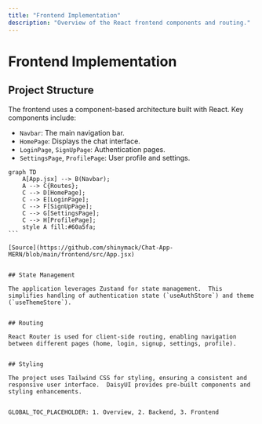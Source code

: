 ```yaml
---
title: "Frontend Implementation"
description: "Overview of the React frontend components and routing."
---
```

# Frontend Implementation

<TOC />

## Project Structure

The frontend uses a component-based architecture built with React.  Key components include:

* `Navbar`: The main navigation bar.
* `HomePage`: Displays the chat interface.
* `LoginPage`, `SignUpPage`: Authentication pages.
* `SettingsPage`, `ProfilePage`: User profile and settings.

````mermaid
graph TD
    A[App.jsx] --> B(Navbar);
    A --> C{Routes};
    C --> D[HomePage];
    C --> E[LoginPage];
    C --> F[SignUpPage];
    C --> G[SettingsPage];
    C --> H[ProfilePage];
    style A fill:#60a5fa;
```

[Source](https://github.com/shinymack/Chat-App-MERN/blob/main/frontend/src/App.jsx)


## State Management

The application leverages Zustand for state management.  This simplifies handling of authentication state (`useAuthStore`) and theme (`useThemeStore`).


## Routing

React Router is used for client-side routing, enabling navigation between different pages (home, login, signup, settings, profile).


## Styling

The project uses Tailwind CSS for styling, ensuring a consistent and responsive user interface.  DaisyUI provides pre-built components and styling enhancements.


GLOBAL_TOC_PLACEHOLDER: 1. Overview, 2. Backend, 3. Frontend